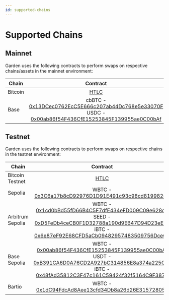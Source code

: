 ```yaml
---
id: supported-chains
---
```


# Supported Chains

## Mainnet

Garden uses the following contracts to perform swaps on respective chains/assets in the mainnet environment:

| Chain    |                                                       Contract                                                        |
| -------- | :-------------------------------------------------------------------------------------------------------------------: |
| Bitcoin  |                     [HTLC](https://blockchain.info/address/primary)                      |
| Base     | cbBTC - [0x13DCec0762EcC5E666c207ab44Dc768e5e33070F](https://basescan.org/address/0x13DCec0762EcC5E666c207ab44Dc768e5e33070F) <br/> USDC - [0x00ab86f54F436CfE15253845F139955ae0C00bAf](https://basescan.org/address/0x00ab86f54F436CfE15253845F139955ae0C00bAf)  |

## Testnet

Garden uses the following contracts to perform swaps on respective chains in the testnet environment:

| Chain    |                                                       Contract                                                        |
| -------- | :-------------------------------------------------------------------------------------------------------------------: |
| Bitcoin Testnet  |                     [HTLC](https://testnet.blockchain.info/address/primary)                      |
| Sepolia | WBTC - [0x3C6a17b8cD92976D1D91E491c93c98cd81998265](https://sepolia.etherscan.io/address/0x3C6a17b8cD92976D1D91E491c93c98cd81998265) |
| Arbitrum Sepolia | WBTC - [0x1cd0bBd55fD66B4C5F7dfE434eFD009C09e628d1](https://sepolia.arbiscan.io/address/0x1cd0bBd55fD66B4C5F7dfE434eFD009C09e628d1) <br/> SEED - [0xD5FeDb4ceCB0F1D32788a190d9EB47D94D23eE4e](https://sepolia.arbiscan.io/address/0xD5FeDb4ceCB0F1D32788a190d9EB47D94D23eE4e) <br/> iBTC - [0x6e87eF92E68CFD5aCb09482957483509756DceC2](https://sepolia.arbiscan.io/address/0x6e87eF92E68CFD5aCb09482957483509756DceC2)  |
| Base Sepolia     | WBTC - [0x00ab86f54F436CfE15253845F139955ae0C00bAf](https://sepolia.basescan.org/address/0x00ab86f54F436CfE15253845F139955ae0C00bAf) <br/> USDT - [0xB391CA6D0A76CD2A927bC314856E8a374a225CFc](https://sepolia.basescan.org/address/0xB391CA6D0A76CD2A927bC314856E8a374a225CFc) <br/> iBTC - [0x48fAd35812C3F47c161C59424f32f5164C9F3876](https://sepolia.basescan.org/address/0x48fAd35812C3F47c161C59424f32f5164C9F3876)  |
| Bartio           | WBTC - [0x1dC94FdcAd8Aee13cfd34Db8a26d26E31572805c](https://testnet.berscan.io/address/0x1dC94FdcAd8Aee13cfd34Db8a26d26E31572805c)  |